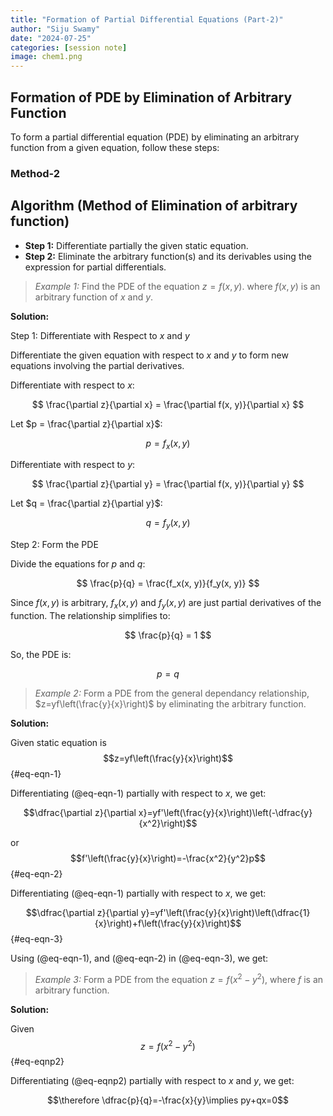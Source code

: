 ```yaml
---
title: "Formation of Partial Differential Equations (Part-2)"
author: "Siju Swamy"
date: "2024-07-25"
categories: [session note]
image: chem1.png
---
```

## Formation of PDE by Elimination of Arbitrary Function

To form a partial differential equation (PDE) by eliminating an arbitrary function from a given equation, follow these steps:

### Method-2 {.smaller}

::: {.callout-note}
## Algorithm (Method of Elimination of arbitrary function)
- **Step 1:** Differentiate partially the given static equation.
- **Step 2:** Eliminate the arbitrary function(s) and its derivables using the expression for partial differentials.
:::

>*Example 1:* Find the PDE of the equation $z = f(x, y)$. where $f(x, y)$ is an arbitrary function of $x$ and $y$.

**Solution:**

Step 1: Differentiate with Respect to $x$ and $y$

Differentiate the given equation with respect to $x$ and $y$ to form new equations involving the partial derivatives.

Differentiate with respect to $x$:

$$
\frac{\partial z}{\partial x} = \frac{\partial f(x, y)}{\partial x}
$$

Let $p = \frac{\partial z}{\partial x}$:

$$
p = f_x(x, y)
$$

Differentiate with respect to $y$:

$$
\frac{\partial z}{\partial y} = \frac{\partial f(x, y)}{\partial y}
$$

Let $q = \frac{\partial z}{\partial y}$:

$$
q = f_y(x, y)
$$

Step 2: Form the PDE

Divide the equations for $p$ and $q$:

$$
\frac{p}{q} = \frac{f_x(x, y)}{f_y(x, y)}
$$

Since $f(x, y)$ is arbitrary, $f_x(x, y)$ and $f_y(x, y)$ are just partial derivatives of the function. The relationship simplifies to:

$$
\frac{p}{q} = 1
$$

So, the PDE is:

$$
p = q
$$

>*Example 2:* Form a PDE from the general dependancy relationship, $z=yf\left(\frac{y}{x}\right)$ by eliminating the arbitrary function.

**Solution:**

Given static equation is $$z=yf\left(\frac{y}{x}\right)$$ {#eq-eqn-1}

Differentiating (@eq-eqn-1) partially with respect to $x$, we get:

$$\dfrac{\partial z}{\partial x}=yf'\left(\frac{y}{x}\right)\left(-\dfrac{y}{x^2}\right)$$  

or $$f'\left(\frac{y}{x}\right)=-\frac{x^2}{y^2}p$$ {#eq-eqn-2}

Differentiating (@eq-eqn-1) partially with respect to $x$, we get:

$$\dfrac{\partial z}{\partial y}=yf'\left(\frac{y}{x}\right)\left(\dfrac{1}{x}\right)+f\left(\frac{y}{x}\right)$$ {#eq-eqn-3}

Using (@eq-eqn-1), and (@eq-eqn-2) in (@eq-eqn-3), we get:

\begin{align*}
q&=\dfrac{y}{x}\times \left(\dfrac{x^2}{y^2}\right)p+\dfrac{z}{y}\\
&=-\frac{x}{y}p+\frac{z}{y}\\
\implies z&=px+qy
\end{align*}

>*Example 3:* Form a PDE from the equation $z=f(x^2-y^2)$, where $f$ is an arbitrary function.

**Solution:**

Given $$z=f(x^2-y^2)$$ {#eq-eqnp2}

Differentiating (@eq-eqnp2) partially with respect to $x$ and $y$, we get:

\begin{align}
p&=f'(x^2-y^2)\times 2x \\ 
q&=f'(x^2-y^2)\times -2y 
\end{align}

 $$\therefore \dfrac{p}{q}=-\frac{x}{y}\implies py+qx=0$$



